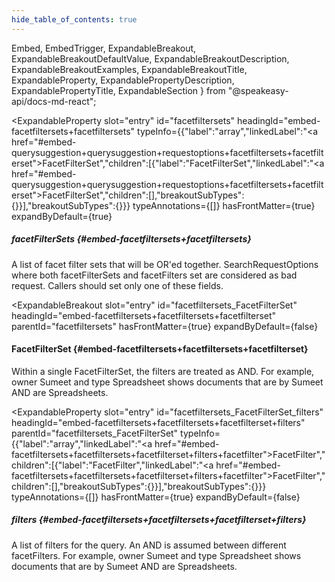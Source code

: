 ```yaml
---
hide_table_of_contents: true
---
```

  Embed,
  EmbedTrigger,
  ExpandableBreakout,
  ExpandableBreakoutDefaultValue,
  ExpandableBreakoutDescription,
  ExpandableBreakoutExamples,
  ExpandableBreakoutTitle,
  ExpandableProperty,
  ExpandablePropertyDescription,
  ExpandablePropertyTitle,
  ExpandableSection
} from "@speakeasy-api/docs-md-react";

<ExpandableSection>

<ExpandableProperty
  slot="entry"
  id="facetfiltersets"
  headingId="embed-facetfiltersets+facetfiltersets"
  typeInfo={{"label":"array","linkedLabel":"<a href=\"#embed-querysuggestion+querysuggestion+requestoptions+facetfiltersets+facetfilterset\">FacetFilterSet</a>","children":[{"label":"FacetFilterSet","linkedLabel":"<a href=\"#embed-querysuggestion+querysuggestion+requestoptions+facetfiltersets+facetfilterset\">FacetFilterSet</a>","children":[],"breakoutSubTypes":{}}],"breakoutSubTypes":{}}}
  typeAnnotations={[]}
  hasFrontMatter={true}
  expandByDefault={true}
>

<ExpandablePropertyTitle slot="title">

##### facetFilterSets \{#embed-facetfiltersets+facetfiltersets\}

</ExpandablePropertyTitle>

<ExpandablePropertyDescription slot="description">

A list of facet filter sets that will be OR'ed together. SearchRequestOptions where both facetFilterSets and facetFilters set are considered as bad request. Callers should set only one of these fields.

</ExpandablePropertyDescription>

</ExpandableProperty>

<ExpandableBreakout
  slot="entry"
  id="facetfiltersets_FacetFilterSet"
  headingId="embed-facetfiltersets+facetfiltersets+facetfilterset"
  parentId="facetfiltersets"
  hasFrontMatter={true}
  expandByDefault={false}
>

<ExpandableBreakoutTitle slot="title">

#### FacetFilterSet \{#embed-facetfiltersets+facetfiltersets+facetfilterset\}

</ExpandableBreakoutTitle>

<ExpandableBreakoutDescription slot="description">

Within a single FacetFilterSet, the filters are treated as AND. For example, owner Sumeet and type Spreadsheet shows documents that are by Sumeet AND are Spreadsheets.

</ExpandableBreakoutDescription>

<ExpandableBreakoutExamples slot="examples">

</ExpandableBreakoutExamples>

<ExpandableBreakoutDefaultValue slot="defaultValue">

</ExpandableBreakoutDefaultValue>

</ExpandableBreakout>

<ExpandableProperty
  slot="entry"
  id="facetfiltersets_FacetFilterSet_filters"
  headingId="embed-facetfiltersets+facetfiltersets+facetfilterset+filters"
  parentId="facetfiltersets_FacetFilterSet"
  typeInfo={{"label":"array","linkedLabel":"<a href=\"#embed-facetfiltersets+facetfiltersets+facetfilterset+filters+facetfilter\">FacetFilter</a>","children":[{"label":"FacetFilter","linkedLabel":"<a href=\"#embed-facetfiltersets+facetfiltersets+facetfilterset+filters+facetfilter\">FacetFilter</a>","children":[],"breakoutSubTypes":{}}],"breakoutSubTypes":{}}}
  typeAnnotations={[]}
  hasFrontMatter={true}
  expandByDefault={false}
>

<ExpandablePropertyTitle slot="title">

##### filters \{#embed-facetfiltersets+facetfiltersets+facetfilterset+filters\}

</ExpandablePropertyTitle>

<ExpandablePropertyDescription slot="description">

A list of filters for the query. An AND is assumed between different facetFilters. For example, owner Sumeet and type Spreadsheet shows documents that are by Sumeet AND are Spreadsheets.

</ExpandablePropertyDescription>

<Embed slot="embed">

<EmbedTrigger slot="trigger" embedTitle="filters" triggerText="View filters details">

<Embedfilters />

</EmbedTrigger>

</Embed>

</ExpandableProperty>

</ExpandableSection>